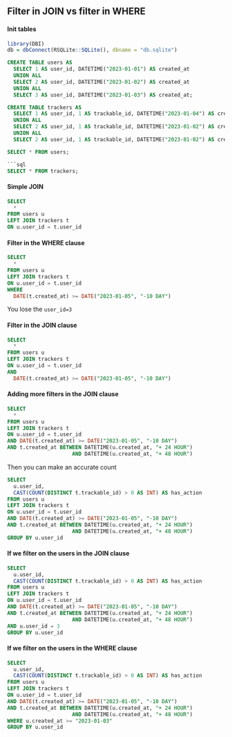 ## Filter in JOIN vs filter in WHERE

#### Init tables {-}

```r
library(DBI)
db = dbConnect(RSQLite::SQLite(), dbname = "db.sqlite")
```

```sql
CREATE TABLE users AS
  SELECT 1 AS user_id, DATETIME("2023-01-01") AS created_at
  UNION ALL
  SELECT 2 AS user_id, DATETIME("2023-01-02") AS created_at
  UNION ALL
  SELECT 3 AS user_id, DATETIME("2023-01-03") AS created_at;
```

```sql
CREATE TABLE trackers AS
  SELECT 1 AS user_id, 1 AS trackable_id, DATETIME("2023-01-04") AS created_at
  UNION ALL
  SELECT 2 AS user_id, 1 AS trackable_id, DATETIME("2023-01-02") AS created_at
  UNION ALL
  SELECT 2 AS user_id, 1 AS trackable_id, DATETIME("2023-01-02") AS created_at;

```

```sql
SELECT * FROM users;

```sql
SELECT * FROM trackers;
```

#### Simple JOIN {-}

```sql
SELECT
  *
FROM users u
LEFT JOIN trackers t
ON u.user_id = t.user_id
```

#### Filter in the WHERE clause {-}

```sql
SELECT
  *
FROM users u
LEFT JOIN trackers t
ON u.user_id = t.user_id
WHERE
  DATE(t.created_at) >= DATE("2023-01-05", "-10 DAY")
```

You lose the `user_id=3`

#### Filter in the JOIN clause {-}

```sql
SELECT
  *
FROM users u
LEFT JOIN trackers t
ON u.user_id = t.user_id
AND
  DATE(t.created_at) >= DATE("2023-01-05", "-10 DAY")
```

#### Adding more filters in the JOIN clause {-}

```sql
SELECT
  *
FROM users u
LEFT JOIN trackers t
ON u.user_id = t.user_id
AND DATE(t.created_at) >= DATE("2023-01-05", "-10 DAY")
AND t.created_at BETWEEN DATETIME(u.created_at, "+ 24 HOUR")
                     AND DATETIME(u.created_at, "+ 48 HOUR")
```

Then you can make an accurate count

```sql
SELECT
  u.user_id,
  CAST(COUNT(DISTINCT t.trackable_id) > 0 AS INT) AS has_action
FROM users u
LEFT JOIN trackers t
ON u.user_id = t.user_id
AND DATE(t.created_at) >= DATE("2023-01-05", "-10 DAY")
AND t.created_at BETWEEN DATETIME(u.created_at, "+ 24 HOUR")
                     AND DATETIME(u.created_at, "+ 48 HOUR")
GROUP BY u.user_id
```

#### If we filter on the users in the JOIN clause {-}

```sql
SELECT
  u.user_id,
  CAST(COUNT(DISTINCT t.trackable_id) > 0 AS INT) AS has_action
FROM users u
LEFT JOIN trackers t
ON u.user_id = t.user_id
AND DATE(t.created_at) >= DATE("2023-01-05", "-10 DAY")
AND t.created_at BETWEEN DATETIME(u.created_at, "+ 24 HOUR")
                     AND DATETIME(u.created_at, "+ 48 HOUR")
AND u.user_id = 3
GROUP BY u.user_id
```

#### If we filter on the users in the WHERE clause {-}

```sql
SELECT
  u.user_id,
  CAST(COUNT(DISTINCT t.trackable_id) > 0 AS INT) AS has_action
FROM users u
LEFT JOIN trackers t
ON u.user_id = t.user_id
AND DATE(t.created_at) >= DATE("2023-01-05", "-10 DAY")
AND t.created_at BETWEEN DATETIME(u.created_at, "+ 24 HOUR")
                     AND DATETIME(u.created_at, "+ 48 HOUR")
WHERE u.created_at >= "2023-01-03"
GROUP BY u.user_id
```
